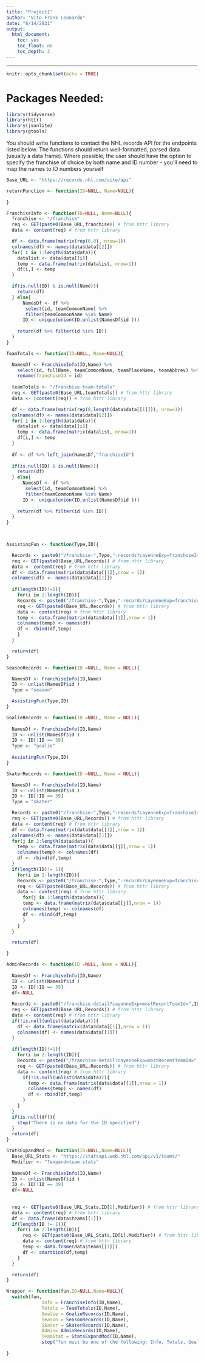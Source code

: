 ```yaml
---
title: "Project1"
author: "Vito Frank Leonardo"
date: "6/14/2021"
output: 
  html_document:
    toc: yes
    toc_float: no
    toc_depth: 3
---
```

---

```r
knitr::opts_chunk$set(echo = TRUE)
```

# Packages Needed:
```r
library(tidyverse)
library(httr)
library(jsonlite)
library(gtools)
```


You should write functions to contact the NHL records API for the endpoints listed below. The
functions should return well-formatted, parsed data (usually a data frame). Where possible, the user should have the option to specify the franchise of choice by both name and ID number - you’ll need to map the names to ID numbers yourself

```r
Base_URL <- "https://records.nhl.com/site/api"
```

```r

returnFunction <- function(ID=NULL, Name=NULL){
  
}
```

```r
FranchiseInfo <- function(ID=NULL, Name=NULL){
  franchise <- "/franchise"
  req <- GET(paste0(Base_URL,franchise)) # from httr library
  data <- content(req) # from httr library

  df <- data.frame(matrix(rep(0,8), nrow=1))
  colnames(df) <- names(data$data[[2]])
  for( i in 1:length(data$data)){
    datalist <- data$data[[i]]
    temp <- data.frame(matrix(datalist, nrow=1))
    df[i,] <- temp
  }

  if(is.null(ID) & is.null(Name)){
    return(df)
  } else{
      NamesDf <- df %>% 
       select(id, teamCommonName) %>%
       filter(teamCommonName %in% Name)
      ID <- unique(union(ID,unlist(NamesDf$id )))
  
    return(df %>% filter(id %in% ID))
  }
}
```  


```r

TeamTotals <- function(ID=NULL, Name=NULL){

  NamesDf <- FranchiseInfo(ID,Name) %>% 
    select(id, fullName, teamCommonName, teamPlaceName, teamAbbrev) %>%
    rename(franchiseId = id)
  
  teamTotals <- "/franchise-team-totals"
  req <- GET(paste0(Base_URL,teamTotals)) # from httr library
  data <- (content(req)) # from httr library

  df <- data.frame(matrix(rep(0,length(data$data[[1]])), nrow=1))
  colnames(df) <- names(data$data[[2]])
  for( i in 1:length(data$data)){
    datalist <- data$data[[i]]
    temp <- data.frame(matrix(datalist, nrow=1))
    df[i,] <- temp
  }
  
  df <- df %>% left_join(NamesDf,"franchiseId")
  
  if(is.null(ID) & is.null(Name)){
    return(df)
  } else{
      NamesDf <- df %>% 
       select(id, teamCommonName) %>%
       filter(teamCommonName %in% Name)
      ID <- unique(union(ID,unlist(NamesDf$id )))
  
    return(df %>% filter(id %in% ID))
  }
}

  
```
 
```r
AssistingFun <- function(Type,ID){

  Records <- paste0("/franchise-",Type,"-records?cayenneExp=franchiseId=",ID[1])
  req <- GET(paste0(Base_URL,Records)) # from httr library
  data <- content(req) # from httr library
  df <- data.frame(matrix(data$data[[1]],nrow = 1))
  colnames(df) <- names(data$data[[1]])
  
  if(length(ID)!=1){
    for(i in 2:length(ID)){
    Records <- paste0("/franchise-",Type,"-records?cayenneExp=franchiseId=",ID[i])
    req <- GET(paste0(Base_URL,Records)) # from httr library
    data <- content(req) # from httr library
    temp <- data.frame(matrix(data$data[[1]],nrow = 1))
    colnames(temp) <- names(df)
    df <- rbind(df,temp)
    }
  }

  return(df)
}  

``` 
 
```r

SeasonRecords <- function(ID =NULL, Name = NULL){

  NamesDf <- FranchiseInfo(ID,Name) 
  ID <- unlist(NamesDf$id )
  Type = "season"

  AssistingFun(Type,ID)
}
```



```r

GoalieRecords <- function(ID =NULL, Name = NULL){
  
  NamesDf <- FranchiseInfo(ID,Name) 
  ID <- unlist(NamesDf$id )
  ID <- ID[!ID == 39]
  Type <- "goalie"
  
  AssistingFun(Type,ID)
}
```

```r

SkaterRecords <- function(ID =NULL, Name = NULL){

  NamesDf <- FranchiseInfo(ID,Name) 
  ID <- unlist(NamesDf$id )
  ID <- ID[!ID == 39]
  Type = "skater"

  Records <- paste0("/franchise-",Type,"-records?cayenneExp=franchiseId=",ID[1])
  req <- GET(paste0(Base_URL,Records)) # from httr library
  data <- content(req) # from httr library
  df <- data.frame(matrix(data$data[[1]],nrow = 1))
  colnames(df) <- names(data$data[[1]])
  for(j in 2:length(data$data)){
    temp <- data.frame(matrix(data$data[[j]],nrow = 1))
    colnames(temp) <- colnames(df)
    df <- rbind(df,temp)
  }
  if(length(ID)!= 1){
    for(i in 2:length(ID)){
    Records <- paste0("/franchise-",Type,"-records?cayenneExp=franchiseId=",ID[i])
    req <- GET(paste0(Base_URL,Records)) # from httr library
    data <- content(req) # from httr library
      for(j in 1:length(data$data)){
      temp <- data.frame(matrix(data$data[[j]],nrow = 1))
      colnames(temp) <- colnames(df)
      df <- rbind(df,temp)
      }
    }
  }

  return(df)

}
```



```r

AdminRecords <- function(ID =NULL, Name = NULL){
  
  NamesDf <- FranchiseInfo(ID,Name) 
  ID <- unlist(NamesDf$id )
  ID <- ID[!ID == 39]
  df<-NULL
  
  Records <- paste0("/franchise-detail?cayenneExp=mostRecentTeamId=",ID[1])
  req <- GET(paste0(Base_URL,Records)) # from httr library
  data <- content(req) # from httr library
  if(!is.null(unlist(data$data))){
    df <- data.frame(matrix(data$data[[1]],nrow = 1))
    colnames(df) <- names(data$data[[1]])
  }
  
  if(length(ID)!=1){
    for(i in 2:length(ID)){
    Records <- paste0("/franchise-detail?cayenneExp=mostRecentTeamId=",ID[i])
    req <- GET(paste0(Base_URL,Records)) # from httr library
    data <- content(req) # from httr library
      if(!is.null(unlist(data$data))){
        temp <- data.frame(matrix(data$data[[1]],nrow = 1))
        colnames(temp) <- names(df)
        df <- rbind(df,temp) 
      }
    }
  }
  if(is.null(df)){
    stop("There is no data for the ID specified")
  }
  return(df)
}

```

```r

StatsExpandMod <- function(ID=NULL,Name=NULL){
  Base_URL_Stats <- "https://statsapi.web.nhl.com/api/v1/teams/"
  Modifier <- "?expand=team.stats"
  
  NamesDf <- FranchiseInfo(ID,Name) 
  ID <- unlist(NamesDf$id )
  ID <- ID[!ID == 39]
  df<-NULL
  
  
  req <- GET(paste0(Base_URL_Stats,ID[1],Modifier)) # from httr library
  data <- content(req) # from httr library
  df <- data.frame(data$teams[[1]])
  if(length(ID != 1)){
    for(i in 2:length(ID)){
      req <- GET(paste0(Base_URL_Stats,ID[i],Modifier)) # from httr library
      data <- content(req) # from httr library
      temp <- data.frame(data$teams[[1]])
      df <- smartbind(df,temp)
    }    
  }

  return(df)
}

```


```r
Wrapper <- function(fun,ID=NULL,Name=NULL){
  switch(fun,
             Info = FranchiseInfo(ID,Name),
             Totals = TeamTotals(ID,Name),
             Goalie = GoalieRecords(ID,Name), 
             Season = SeasonRecords(ID,Name), 
             Skater = SkaterRecords(ID,Name), 
             Admin= AdminRecords(ID,Name), 
             TeamStat = StatsExpandMod(ID,Name),
             stop("fun must be one of the following: Info, Totals, Goalie, Season, Skater, Admin or TeamStat. fun must also be in quotation marks"))
  
}
```




